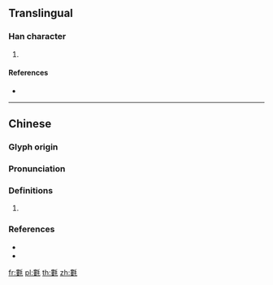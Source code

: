 {{character info/new}}
==Translingual==

===Han character===
{{Han char|rn=82|rad=毛|as=11|sn=15|four=52414|canj=LVHQU|ids=⿰婁毛}}

# {{defn|Han|sort=毛11}}

====References====
* {{Han ref|kx=0595.440|dkj=16949|dj=0987.200|hdz=32004.140|uh=6C00|ud=27648|bh=E5F6|bd=58870}}

----

==Chinese==
{{zh-forms}}

===Glyph origin===
{{Han etym}}

===Pronunciation===
{{zh-pron
|m=lǘ
|c=leoi4
|mc=y
|oc=y
|cat=
}}

===Definitions===
{{zh-hanzi}}

# {{rfdef|zh}}

===References===
* {{R:twedu|B01991}}
* {{R:yue:Hanzi}}

[[fr:氀]]
[[pl:氀]]
[[th:氀]]
[[zh:氀]]